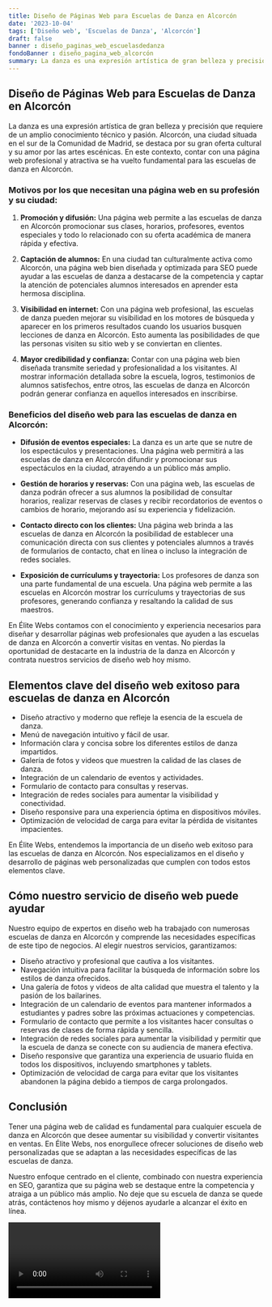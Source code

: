 ```yaml
---
title: Diseño de Páginas Web para Escuelas de Danza en Alcorcón
date: '2023-10-04'
tags: ['Diseño web', 'Escuelas de Danza', 'Alcorcón']
draft: false
banner : diseño_paginas_web_escuelasdedanza
fondoBanner : diseño_pagina_web_alcorcón
summary: La danza es una expresión artística de gran belleza y precisión que requiere de un amplio conocimiento técnico y pasión. Alcorcón, una ciudad situada en el sur de la Comunidad de Madrid, se destaca por su gran oferta cultural y su amor por las artes escénicas. En este contexto, contar con una página web profesional y atractiva se ha vuelto fundamental para las escuelas de danza en Alcorcón. 
---
```


## **Diseño de Páginas Web para Escuelas de Danza en Alcorcón**

La danza es una expresión artística de gran belleza y precisión que requiere de un amplio conocimiento técnico y pasión. Alcorcón, una ciudad situada en el sur de la Comunidad de Madrid, se destaca por su gran oferta cultural y su amor por las artes escénicas. En este contexto, contar con una página web profesional y atractiva se ha vuelto fundamental para las escuelas de danza en Alcorcón. 

### **Motivos por los que necesitan una página web en su profesión y su ciudad:**

1. **Promoción y difusión:** Una página web permite a las escuelas de danza en Alcorcón promocionar sus clases, horarios, profesores, eventos especiales y todo lo relacionado con su oferta académica de manera rápida y efectiva.

2. **Captación de alumnos:** En una ciudad tan culturalmente activa como Alcorcón, una página web bien diseñada y optimizada para SEO puede ayudar a las escuelas de danza a destacarse de la competencia y captar la atención de potenciales alumnos interesados en aprender esta hermosa disciplina.

3. **Visibilidad en internet:** Con una página web profesional, las escuelas de danza pueden mejorar su visibilidad en los motores de búsqueda y aparecer en los primeros resultados cuando los usuarios busquen lecciones de danza en Alcorcón. Esto aumenta las posibilidades de que las personas visiten su sitio web y se conviertan en clientes.

4. **Mayor credibilidad y confianza:** Contar con una página web bien diseñada transmite seriedad y profesionalidad a los visitantes. Al mostrar información detallada sobre la escuela, logros, testimonios de alumnos satisfechos, entre otros, las escuelas de danza en Alcorcón podrán generar confianza en aquellos interesados en inscribirse.

### **Beneficios del diseño web para las escuelas de danza en Alcorcón:**

- **Difusión de eventos especiales:** La danza es un arte que se nutre de los espectáculos y presentaciones. Una página web permitirá a las escuelas de danza en Alcorcón difundir y promocionar sus espectáculos en la ciudad, atrayendo a un público más amplio.

- **Gestión de horarios y reservas:** Con una página web, las escuelas de danza podrán ofrecer a sus alumnos la posibilidad de consultar horarios, realizar reservas de clases y recibir recordatorios de eventos o cambios de horario, mejorando así su experiencia y fidelización.

- **Contacto directo con los clientes:** Una página web brinda a las escuelas de danza en Alcorcón la posibilidad de establecer una comunicación directa con sus clientes y potenciales alumnos a través de formularios de contacto, chat en línea o incluso la integración de redes sociales.

- **Exposición de currículums y trayectoria:** Los profesores de danza son una parte fundamental de una escuela. Una página web permite a las escuelas en Alcorcón mostrar los currículums y trayectorias de sus profesores, generando confianza y resaltando la calidad de sus maestros.

En Élite Webs contamos con el conocimiento y experiencia necesarios para diseñar y desarrollar páginas web profesionales que ayuden a las escuelas de danza en Alcorcón a convertir visitas en ventas. No pierdas la oportunidad de destacarte en la industria de la danza en Alcorcón y contrata nuestros servicios de diseño web hoy mismo.

<GifSeo />

<Cta />

## Elementos clave del diseño web exitoso para escuelas de danza en Alcorcón

- Diseño atractivo y moderno que refleje la esencia de la escuela de danza.
- Menú de navegación intuitivo y fácil de usar.
- Información clara y concisa sobre los diferentes estilos de danza impartidos.
- Galería de fotos y videos que muestren la calidad de las clases de danza.
- Integración de un calendario de eventos y actividades.
- Formulario de contacto para consultas y reservas.
- Integración de redes sociales para aumentar la visibilidad y conectividad.
- Diseño responsive para una experiencia óptima en dispositivos móviles.
- Optimización de velocidad de carga para evitar la pérdida de visitantes impacientes.

En Élite Webs, entendemos la importancia de un diseño web exitoso para las escuelas de danza en Alcorcón. Nos especializamos en el diseño y desarrollo de páginas web personalizadas que cumplen con todos estos elementos clave.

## Cómo nuestro servicio de diseño web puede ayudar

Nuestro equipo de expertos en diseño web ha trabajado con numerosas escuelas de danza en Alcorcón y comprende las necesidades específicas de este tipo de negocios. Al elegir nuestros servicios, garantizamos:

- Diseño atractivo y profesional que cautiva a los visitantes.
- Navegación intuitiva para facilitar la búsqueda de información sobre los estilos de danza ofrecidos.
- Una galería de fotos y videos de alta calidad que muestra el talento y la pasión de los bailarines.
- Integración de un calendario de eventos para mantener informados a estudiantes y padres sobre las próximas actuaciones y competencias.
- Formulario de contacto que permite a los visitantes hacer consultas o reservas de clases de forma rápida y sencilla.
- Integración de redes sociales para aumentar la visibilidad y permitir que la escuela de danza se conecte con su audiencia de manera efectiva.
- Diseño responsive que garantiza una experiencia de usuario fluida en todos los dispositivos, incluyendo smartphones y tablets.
- Optimización de velocidad de carga para evitar que los visitantes abandonen la página debido a tiempos de carga prolongados.

## Conclusión

Tener una página web de calidad es fundamental para cualquier escuela de danza en Alcorcón que desee aumentar su visibilidad y convertir visitantes en ventas. En Élite Webs, nos enorgullece ofrecer soluciones de diseño web personalizadas que se adaptan a las necesidades específicas de las escuelas de danza.

Nuestro enfoque centrado en el cliente, combinado con nuestra experiencia en SEO, garantiza que su página web se destaque entre la competencia y atraiga a un público más amplio. No deje que su escuela de danza se quede atrás, contáctenos hoy mismo y déjenos ayudarle a alcanzar el éxito en línea.

<Video />

<CtaBot job='Escuelas de Danza' city='Alcorcón'/>

<Gmaps query='Alcorcón+españa+maps' />